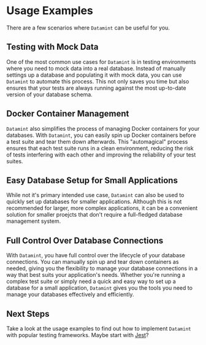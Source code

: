 # Usage Examples

There are a few scenarios where `Datamint` can be useful for you.

## Testing with Mock Data

One of the most common use cases for `Datamint` is in testing environments where you need to mock data
into a real database. Instead of manually settings up a database and populating it with mock data, you can use
`Datamint` to automate this process. This not only saves you time but also ensures that your tests are always
running against the most up-to-date version of your database schema.

## Docker Container Management

`Datamint` also simplifies the process of managing Docker containers for your databases. With `Datamint`, you can easily spin up Docker containers before a test suite and tear them down afterwards. This "automagical" process ensures that each test suite runs in a clean environment, reducing the risk of tests interfering with each other and improving the reliability of your test suites.

## Easy Database Setup for Small Applications

While not it&apos;s primary intended use case, `Datamint` can also be used to quickly set up databases for smaller applications.
Although this is not recommended for larger, more complex applications, it can be a convenient solution for smaller proejcts that don&apos;t
require a full-fledged database management system.

## Full Control Over Database Connections

With `Datamint`, you have full control over the lifecycle of your database connections. You can manually spin up and tear down containers as needed, giving you
the flexibility to manage your database connections in a way that best suits your application&apos;s needs. Whether you&apos;re running a complex test suite or simply need a quick
and easy way to set up a database for a small application, `Datamint` gives you the tools you need to manage your databases effectively and efficiently.

## Next Steps

Take a look at the usage examples to find out how to implement `Datamint` with popular testing frameworks. Maybe start with [Jest](usage-examples/jest.mdx)?